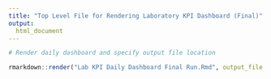 ```yaml
---
title: "Top Level File for Rendering Laboratory KPI Dashboard (Final)"
output:
  html_document
---
```


```r
# Render daily dashboard and specify output file location

rmarkdown::render("Lab KPI Daily Dashboard Final Run.Rmd", output_file = paste0("/Pathology/Final Dashboard Output/", "Lab KPI Final Dashboard ", Sys.Date()))
```